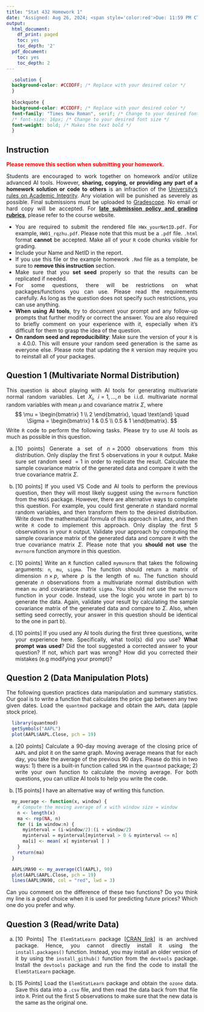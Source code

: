 ---
title: "Stat 432 Homework 1"
date: "Assigned: Aug 26, 2024; <span style='color:red'>Due: 11:59 PM CT, Sep 5, 2024</span>"
output:
  html_document:
    df_print: paged
    toc: yes
    toc_depth: '2'
  pdf_document:
    toc: yes
    toc_depth: 2
---

<style>
  body {
  text-align: justify}
</style>

```{css, echo=FALSE}
  .solution {
  background-color: #CCDDFF; /* Replace with your desired color */
  }
  
  blockquote {
  background-color: #CCDDFF; /* Replace with your desired color */
  font-family: "Times New Roman", serif; /* Change to your desired font family */
  /* font-size: 16px; /* Change to your desired font size */
  font-weight: bold; /* Makes the text bold */
  }
```

## Instruction

<span style='color:red'>__Please remove this section when submitting your homework.__</span>

Students are encouraged to work together on homework and/or utilize advanced AI tools. However, __sharing, copying, or providing any part of a homework solution or code to others__ is an infraction of the [University's rules on Academic Integrity](https://studentcode.illinois.edu/article1/part4/1-401/). Any violation will be punished as severely as possible. Final submissions must be uploaded to [Gradescope](https://www.gradescope.com/courses/570816). No email or hard copy will be accepted. For [**late submission policy and grading rubrics**](https://teazrq.github.io/stat432/syllabus.html), please refer to the course website.

- You are required to submit the rendered file `HWx_yourNetID.pdf`. For example, `HW01_rqzhu.pdf`. Please note that this must be a `.pdf` file. `.html` format __cannot__ be accepted. Make all of your `R` code chunks visible for grading. 
- Include your Name and NetID in the report.
- If you use this file or the example homework `.Rmd` file as a template, be sure to __remove this instruction__ section.
- Make sure that you __set seed__ properly so that the results can be replicated if needed.
- For some questions, there will be restrictions on what packages/functions you can use. Please read the requirements carefully. As long as the question does not specify such restrictions, you can use anything.
- __When using AI tools__, try to document your prompt and any follow-up prompts that further modify or correct the answer. You are also required to briefly comment on your experience with it, especially when it's difficult for them to grasp the idea of the question.
- __On random seed and reproducibility__: Make sure the version of your `R` is $\geq 4.0.0$. This will ensure your random seed generation is the same as everyone else. Please note that updating the `R` version may require you to reinstall all of your packages. 

## Question 1 (Multivariate Normal Distribution)

This question is about playing with AI tools for generating multivariate normal random variables. Let $X_i$, $i = 1, \ldots, n$ be i.i.d. multivariate normal random variables with mean $\mu$ and covariance matrix $\Sigma$, where 
$$ 
\mu = \begin{bmatrix} 1 \\ 2 \end{bmatrix}, \quad \text{and} \quad \Sigma = \begin{bmatrix} 1 & 0.5 \\ 0.5 & 1 \end{bmatrix}.
$$
Write `R` code to perform the following tasks. Please try to use AI tools as much as possible in this question. 

a. [10 points] Generate a set of $n = 2000$ observations from this distribution. Only display the first 5 observations in your `R` output. Make sure set random seed $=1$ in order to replicate the result. Calculate the sample covariance matrix of the generated data and compare it with the true covariance matrix $\Sigma$.

b. [10 points] If you used VS Code and AI tools to perform the previous question, then they will most likely suggest using the `mvrnorm` function from the `MASS` package. However, there are alternative ways to complete this question. For example, you could first generate $n$ standard normal random variables, and then transform them to the desired distribution. Write down the mathematical formula of this approach in Latex, and then write `R` code to implement this approach. Only display the first 5 observations in your `R` output. Validate your approach by computing the sample covariance matrix of the generated data and compare it with the true covariance matrix $\Sigma$. Please note that you __should not use__ the `mvrnorm` function anymore in this question. 

c. [10 points] Write an `R` function called `mymvnorm` that takes the following arguments: `n`, `mu`, `sigma`. The function should return a matrix of dimension $n \times p$, where $p$ is the length of `mu`. The function should generate $n$ observations from a multivariate normal distribution with mean `mu` and covariance matrix `sigma`. You should not use the `mvrnorm` function in your code. Instead, use the logic you wrote in part b) to generate the data. Again, validate your result by calculating the sample covariance matrix of the generated data and compare to $\Sigma$. Also, when setting seed correctly, your answer in this question should be identical to the one in part b).

d. [10 points] If you used any AI tools during the first three questions, write your experience here. Specifically, what tool(s) did you use? __What prompt was used__? Did the tool suggested a corrected answer to your question? If not, which part was wrong? How did you corrected their mistakes (e.g modifying your prompt)?

## Question 2 (Data Manipulation Plots)

The following question practices data manipulation and summary statistics. Our goal is to write a function that calculates the price gap between any two given dates. Load the `quantmod` package and obtain the `AAPL` data (apple stock price). 

```{r class.source="solution", warning=FALSE, message=FALSE, fig.align='center', out.width='60%'}
  library(quantmod)
  getSymbols("AAPL")
  plot(AAPL$AAPL.Close, pch = 19)
```

a. [20 points] Calculate a 90-day moving average of the closing price of `AAPL` and plot it on the same graph. Moving average means that for each day, you take the average of the previous 90 days. Please do this in two ways: 1) there is a built-in function called `SMA` in the `quantmod` package; 2) write your own function to calculate the moving average. For both questions, you can utilize AI tools to help you write the code.

b. [15 points] I have an alternative way of writing this function. 

```{r class.source="solution", fig.align='center', out.width='60%'}
  my_average <- function(x, window) {
    # Compute the moving average of x with window size = window
    n <- length(x)
    ma <- rep(NA, n)
    for (i in window:n) {
      myinterval = (i-window/2):(i + window/2)
      myinterval = myinterval[myinterval > 0 & myinterval <= n]
      ma[i] <- mean( x[ myinterval ] )
    }
    return(ma)
  }

  AAPL$MA90 <- my_average(Cl(AAPL), 90)
  plot(AAPL$AAPL.Close, pch = 19)
  lines(AAPL$MA90, col = "red", lwd = 3)
```

Can you comment on the difference of these two functions? Do you think my line is a good choice when it is used for predicting future prices? Which one do you prefer and why.

## Question 3 (Read/write Data)

a. [10 Points] The `ElemStatLearn` package [[CRAN link](https://cran.r-project.org/web/packages/ElemStatLearn/index.html)] is an archived package. Hence, you cannot directly install it using the `install.packages()` function. Instead, you may install an older version of it by using the `install_github()` function from the `devtools` package. Install the `devtools` package and run the find the code to install the `ElemStatLearn` package.

b. [15 Points] Load the `ElemStatLearn` package and obtain the `ozone` data. Save this data into a `.csv` file, and then read the data back from that file into `R`. Print out the first 5 observations to make sure that the new data is the same as the original one.